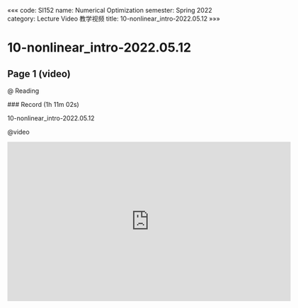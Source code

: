 «««
code: SI152
name: Numerical Optimization
semester: Spring 2022
category: Lecture Video 教学视频
title: 10-nonlinear_intro-2022.05.12
»»»

# 10-nonlinear_intro-2022.05.12

## Page 1 (video)

@ Reading

<div class="markdown-body">
### Record (1h 11m 02s)

10-nonlinear_intro-2022.05.12
</div>

@video

<iframe src="https://sbbrisk.com/e/t1cgrz7txctj.html" frameborder=0 marginwidth=0 marginheight=0 scrolling=no width=640 height=360 allowfullscreen></iframe>
